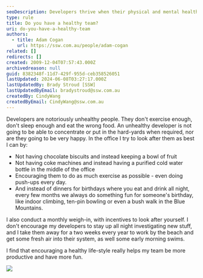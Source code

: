 ```yaml
---
seoDescription: Developers thrive when their physical and mental health is prioritized, leading to increased productivity and job satisfaction.
type: rule
title: Do you have a healthy team?
uri: do-you-have-a-healthy-team
authors:
  - title: Adam Cogan
    url: https://ssw.com.au/people/adam-cogan
related: []
redirects: []
created: 2009-12-04T07:57:43.000Z
archivedreason: null
guid: 8382348f-11d7-429f-955d-ceb358526051
lastUpdated: 2024-06-08T03:27:17.000Z
lastUpdatedBy: Brady Stroud [SSW]
lastUpdatedByEmail: bradystroud@ssw.com.au
createdBy: CindyWang
createdByEmail: CindyWang@ssw.com.au
---
```


Developers are notoriously unhealthy people. They don't exercise enough, don't sleep enough and eat the wrong food. An unhealthy developer is not going to be able to concentrate or put in the hard-yards when required, nor are they going to be very happy. In the office I try to look after them as best I can by:
- Not having chocolate biscuits and instead keeping a bowl of fruit
- Not having coke machines and instead having a purified cold water bottle in the middle of the office
- Encouraging them to do as much exercise as possible - even doing push-ups every day.
- And instead of dinners for birthdays where you eat and drink all night, every few months we always do something fun for someone's birthday, like indoor climbing, ten-pin bowling or even a bush walk in the Blue Mountains.

I also conduct a monthly weigh-in, with incentives to look after yourself. I don't encourage my developers to stay up all night investigating new stuff, and I take them away for a two weeks every year to work by the beach and get some fresh air into their system, as well some early morning swims.

I find that encouraging a healthy life-style really helps my team be more productive and have more fun.

![](fruit.jpg)
